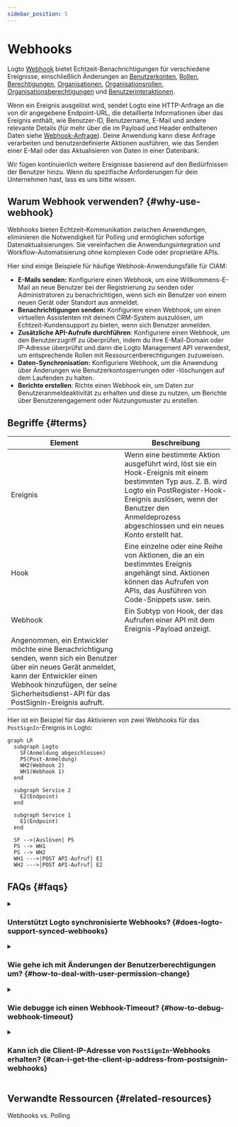 ```yaml
---
sidebar_position: 5
---
```


# Webhooks

Logto [Webhook](https://auth.wiki/webhook) bietet Echtzeit-Benachrichtigungen für verschiedene Ereignisse, einschließlich Änderungen an [Benutzerkonten](/user-management/user-data), [Rollen](/authorization/role-based-access-control#roles), [Berechtigungen](/authorization/role-based-access-control#permissionsscopes), [Organisationen](/organizations/organization-data), [Organisationsrollen](/authorization/organization-template#organization-role), [Organisationsberechtigungen](/authorization/organization-template#organization-permission) und [Benutzerinteraktionen](/end-user-flows).

Wenn ein Ereignis ausgelöst wird, sendet Logto eine HTTP-Anfrage an die von dir angegebene Endpoint-URL, die detaillierte Informationen über das Ereignis enthält, wie Benutzer-ID, Benutzername, E-Mail und andere relevante Details (für mehr über die im Payload und Header enthaltenen Daten siehe [Webhook-Anfrage](/developers/webhooks/webhooks-request)). Deine Anwendung kann diese Anfrage verarbeiten und benutzerdefinierte Aktionen ausführen, wie das Senden einer E-Mail oder das Aktualisieren von Daten in einer Datenbank.

Wir fügen kontinuierlich weitere Ereignisse basierend auf den Bedürfnissen der Benutzer hinzu. Wenn du spezifische Anforderungen für dein Unternehmen hast, lass es uns bitte wissen.

## Warum Webhook verwenden? \{#why-use-webhook}

Webhooks bieten Echtzeit-Kommunikation zwischen Anwendungen, eliminieren die Notwendigkeit für Polling und ermöglichen sofortige Datenaktualisierungen. Sie vereinfachen die Anwendungsintegration und Workflow-Automatisierung ohne komplexen Code oder proprietäre APIs.

Hier sind einige Beispiele für häufige Webhook-Anwendungsfälle für CIAM:

- **E-Mails senden:** Konfiguriere einen Webhook, um eine Willkommens-E-Mail an neue Benutzer bei der Registrierung zu senden oder Administratoren zu benachrichtigen, wenn sich ein Benutzer von einem neuen Gerät oder Standort aus anmeldet.
- **Benachrichtigungen senden:** Konfiguriere einen Webhook, um einen virtuellen Assistenten mit deinem CRM-System auszulösen, um Echtzeit-Kundensupport zu bieten, wenn sich Benutzer anmelden.
- **Zusätzliche API-Aufrufe durchführen**: Konfiguriere einen Webhook, um den Benutzerzugriff zu überprüfen, indem du ihre E-Mail-Domain oder IP-Adresse überprüfst und dann die Logto Management API verwendest, um entsprechende Rollen mit Ressourcenberechtigungen zuzuweisen.
- **Daten-Synchronisation:** Konfiguriere Webhook, um die Anwendung über Änderungen wie Benutzerkontosperrungen oder -löschungen auf dem Laufenden zu halten.
- **Berichte erstellen**: Richte einen Webhook ein, um Daten zur Benutzeranmeldeaktivität zu erhalten und diese zu nutzen, um Berichte über Benutzerengagement oder Nutzungsmuster zu erstellen.

## Begriffe \{#terms}

| Element                                                                                                                                                                                                                                  | Beschreibung                                                                                                                                                                                                                                        |
| ---------------------------------------------------------------------------------------------------------------------------------------------------------------------------------------------------------------------------------------- | --------------------------------------------------------------------------------------------------------------------------------------------------------------------------------------------------------------------------------------------------- |
| Ereignis                                                                                                                                                                                                                                 | Wenn eine bestimmte Aktion ausgeführt wird, löst sie ein Hook-Ereignis mit einem bestimmten Typ aus. Z. B. wird Logto ein PostRegister-Hook-Ereignis auslösen, wenn der Benutzer den Anmeldeprozess abgeschlossen und ein neues Konto erstellt hat. |
| Hook                                                                                                                                                                                                                                     | Eine einzelne oder eine Reihe von Aktionen, die an ein bestimmtes Ereignis angehängt sind. Aktionen können das Aufrufen von APIs, das Ausführen von Code-Snippets usw. sein.                                                                        |
| Webhook                                                                                                                                                                                                                                  | Ein Subtyp von Hook, der das Aufrufen einer API mit dem Ereignis-Payload anzeigt.                                                                                                                                                                   |
| Angenommen, ein Entwickler möchte eine Benachrichtigung senden, wenn sich ein Benutzer über ein neues Gerät anmeldet, kann der Entwickler einen Webhook hinzufügen, der seine Sicherheitsdienst-API für das PostSignIn-Ereignis aufruft. |

Hier ist ein Beispiel für das Aktivieren von zwei Webhooks für das `PostSignIn`-Ereignis in Logto:

```mermaid
graph LR
  subgraph Logto
    SF(Anmeldung abgeschlossen)
    PS(Post-Anmeldung)
    WH2(Webhook 2)
    WH1(Webhook 1)
  end

  subgraph Service 2
    E2(Endpoint)
  end

  subgraph Service 1
    E1(Endpoint)
  end

  SF -->|Auslösen| PS
  PS --> WH1
  PS --> WH2
  WH1 --->|POST API-Aufruf| E1
  WH2 --->|POST API-Aufruf| E2

```

## FAQs \{#faqs}

<details>
<summary>

### Unterstützt Logto synchronisierte Webhooks? \{#does-logto-support-synced-webhooks}

</summary>

Obwohl synchronisierte Webhooks den Benutzeranmeldefluss reibungsloser gestalten würden, unterstützen wir sie derzeit noch nicht (wir werden es in Zukunft tun). Daher erfordern Szenarien, die auf synchronisierten Webhooks basieren, derzeit alle unterschiedliche Workarounds. Wenn du Fragen hast, zögere nicht, uns zu kontaktieren.

</details>

<details>
<summary>

### Wie gehe ich mit Änderungen der Benutzerberechtigungen um? \{#how-to-deal-with-user-permission-change}

</summary>

Siehe [Änderung der Benutzerberechtigung verwalten](/authorization/role-based-access-control/protect-api-resources-with-rbac/#optional-handle-user-permission-change) Anleitung.

</details>

<details>
<summary>

### Wie debugge ich einen Webhook-Timeout? \{#how-to-debug-webhook-timeout}

</summary>

Für den Endpoint, der Webhooks empfängt, sollte er so schnell wie möglich eine 2xx-Antwort zurückgeben, um Logto mitzuteilen, dass der Webhook erfolgreich empfangen wurde. Da verschiedene Benutzer sehr unterschiedliche Verarbeitungslogiken für Webhooks haben, könnten übermäßig komplexe Aufgaben mehrere Sekunden dauern, was dazu führt, dass der Logto Webhook in einen Timeout läuft. Die beste Praxis ist es, eine eigene Ereigniswarteschlange zu pflegen; beim Empfang des Logto Webhooks das Ereignis in die Warteschlange einfügen und eine 2xx-Antwort an Logto zurückgeben. Dann lass deinen eigenen Worker die Aufgaben in der Warteschlange Schritt für Schritt verarbeiten. Wenn der Worker auf einen Fehler stößt, bearbeite ihn auf deinem eigenen Server.

</details>

<details>
<summary>

### Kann ich die Client-IP-Adresse von `PostSignIn`-Webhooks erhalten? \{#can-i-get-the-client-ip-address-from-postsignin-webhooks}

</summary>

Ja, du kannst IP-Adresse, Benutzeragenten usw. im Webhook-Payload erhalten. Wenn du Informationen benötigst, die derzeit nicht unterstützt werden, kannst du Funktionsanfragen auf GitHub-Issues erstellen oder uns kontaktieren.

</details>

## Verwandte Ressourcen \{#related-resources}

<Url href="https://blog.logto.io/webhooks-vs-polling">Webhooks vs. Polling</Url>
